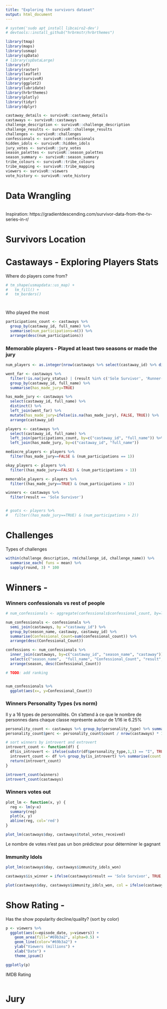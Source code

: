 ```yaml
---
title: "Exploring the survivors dataset"
output: html_document
---
```


```r

# system('sudo apt install libcairo2-dev')
# devtools::install_github("hrbrmstr/hrbrthemes")

library(tmap)
library(maps)
library(usmap)
library(spData)
# library(spDataLarge)
library(sf)
library(raster)
library(leaflet)
library(survivoR)
library(ggplot2)
library(lubridate)
library(hrbrthemes)
library(plotly)
library(tidyr)
library(dplyr)

castaway_details <- survivoR::castaway_details
castaways <- survivoR::castaways
challenge_description <- survivoR::challenge_description
challenge_results <- survivoR::challenge_results
challenges <- survivoR::challenges
confessionals <- survivoR::confessionals
hidden_idols <- survivoR::hidden_idols
jury_votes <- survivoR::jury_votes
season_palettes <- survivoR::season_palettes
season_summary <- survivoR::season_summary
tribe_colours <- survivoR::tribe_colours
tribe_mapping <- survivoR::tribe_mapping
viewers <- survivoR::viewers
vote_history <- survivoR::vote_history
```


# Data Wrangling


```r


```


Inspiration: https://gradientdescending.com/survivor-data-from-the-tv-series-in-r/

# Survivors Location



# Castaways - Exploring Players Stats

Where do players come from?

```r
# tm_shape(usmapdata::us_map) +
#   tm_fill() +
#   tm_borders()




```


Who played the most

```r
participations_count <- castaways %>% 
  group_by(castaway_id, full_name) %>%
  summarise(num_participations=n()) %>% 
  arrange(desc(num_participations))
```

### Memorable players - Played at least two seasons or made the jury

```r

num_players <- as.integer(nrow(castaways %>% select(castaway_id) %>% distinct() %>% arrange(castaway_id)))

went_far <- castaways %>% 
  filter(!is.na(jury_status) | (result %in% c('Sole Survivor', 'Runner-up'))) %>% 
  group_by(castaway_id, full_name) %>% 
  summarise(has_made_jury=TRUE) 

has_made_jury <- castaways %>% 
  select(castaway_id, full_name) %>% 
  distinct() %>% 
  left_join(went_far) %>% 
  mutate(has_made_jury=ifelse(is.na(has_made_jury), FALSE, TRUE)) %>% 
  arrange(castaway_id)

players <- castaways %>% 
  select(castaway_id, full_name) %>% 
  left_join(participations_count, by=c("castaway_id", "full_name")) %>% 
  left_join(has_made_jury, by=c("castaway_id", "full_name"))

```

```r

mediocre_players <- players %>% 
  filter(has_made_jury==FALSE & (num_participations == 1))

okay_players <- players %>% 
  filter((has_made_jury==FALSE) & (num_participations > 1)) 

memorable_players <- players %>% 
  filter((has_made_jury==TRUE) & (num_participations > 1))

winners <- castaways %>% 
  filter(result == 'Sole Survivor')


# goats <- players %>% 
#   filter((has_made_jury==TRUE) & (num_participations > 2)) 


```



# Challenges 

Types of challenges

```r
within(challenge_description, rm(challenge_id, challenge_name)) %>% 
  summarise_each( funs = mean) %>% 
  sapply(round, 3) * 100
```




# Winners - 

### Winners confessionals vs rest of people

```r
# num_confessionals <- aggregate(confessionals$confessional_count, by=list(Season=confessionals$season_name, Cast=confessionals$castaway, ID = confessionals$castaway_id), FUN=sum)

num_confessionals <- confessionals %>% 
  semi_join(castaways, by ="castaway_id") %>% 
  group_by(season_name, castaway, castaway_id) %>% 
  summarise(Confessional_Count=sum(confessional_count)) %>% 
  arrange(desc(Confessional_Count))

confessions <- num_confessionals %>% 
  inner_join(castaways, by=c("castaway_id", "season_name", "castaway")) %>% 
  select(c("season_name",  "full_name", "Confessional_Count", "result", "personality_type", "total_votes_received", "immunity_idols_won", "castaway_id", "season")) %>% 
  arrange(season, desc(Confessional_Count)) 

# TODO: add ranking


num_confessionals %>% 
  ggplot(aes(x=, y=Confessional_Count))
```


### Winners Personality Types (vs norm)

Il y a 16 types de personnalités. On s'attend à ce que le nombre de personnes dans chaque classe représente autour de 1/16 ie 6.25%

```r


personality_count <- castaways %>% group_by(personality_type) %>% summarise(count= n()) 
personality_count$perc <- personality_count$count / nrow(castaways) * 100 

# sort winners by introvert and extrovert
introvert_count <- function(df) {
  df$is_introvert <- ifelse(substr(df$personality_type,1,1) == "I", TRUE, FALSE)
  introvert_count <- df %>% group_by(is_introvert) %>% summarise(count = n())
  return(introvert_count)
}

introvert_count(winners)
introvert_count(castaways)

```


### Winners votes out 

```r

plot_lm <- function(x, y) {
  reg <- lm(y~x)
  summary(reg)
  plot(x, y)
  abline(reg, col='red')
}

plot_lm(castaways$day, castaways$total_votes_received)

```

Le nombre de votes n'est pas un bon prédicteur pour déterminer le gagnant

### Immunity Idols

```r
plot_lm(castaways$day, castaways$immunity_idols_won)

castaways$is_winner = ifelse(castaways$result == 'Sole Survivor', TRUE, FALSE)

plot(castaways$day, castaways$immunity_idols_won, col = ifelse(castaways$result == 'Sole Survivor', "green", "black"))

```
# Show Rating - 

Has the show popularity decline/quality? (sort by color)

```r
p <- viewers %>% 
  ggplot(aes(x=episode_date, y=viewers)) +
    geom_area(fill="#69b3a2", alpha=0.5) +
    geom_line(color="#69b3a2") +
    ylab("Viewers (millions") + 
    xlab("Date") +
    theme_ipsum() 

ggplotly(p)

```

IMDB Rating

```r

```

# Jury






